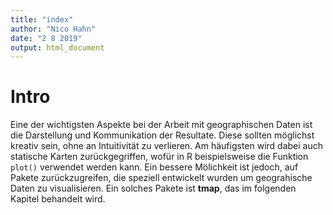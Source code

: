 ---
title: "index"
author: "Nico Hahn"
date: "2 8 2019"
output: html_document
---

# Intro
Eine der wichtigsten Aspekte bei der Arbeit mit geographischen Daten ist die Darstellung und Kommunikation der Resultate. Diese sollten möglichst kreativ sein, ohne an Intuitivität zu verlieren. Am häufigsten wird dabei auch statische Karten zurückgegriffen, wofür in R beispielsweise die Funktion `plot()` verwendet werden kann. Ein bessere Mölichkeit ist jedoch, auf Pakete zurückzugreifen, die speziell entwickelt wurden um geograhische Daten zu visualisieren. Ein solches Pakete ist **tmap**, das im folgenden Kapitel behandelt wird.